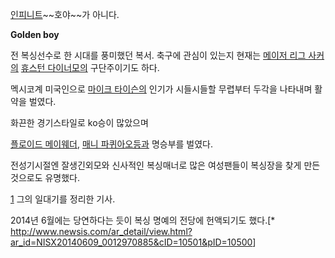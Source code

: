 [[인피니트]]~~호야~~가 아니다.

'''Golden boy'''

전 복싱선수로 한 시대를 풍미했던 복서.
축구에 관심이 있는지 현재는 [[메이저 리그 사커]]의 [[휴스턴 다이너모]]의 구단주이기도 하다.

멕시코계 미국인으로 [[마이크 타이슨]]의 인기가 시들시들할 무렵부터 두각을 나타내며 활약을 벌였다.

화끈한 경기스타일로 ko승이 많았으며 

[[플로이드 메이웨더]], [[매니 파퀴아오]]등과 명승부를 벌였다.

전성기시절엔 잘생긴외모와 신사적인 복싱매너로 많은 여성팬들이 복싱장을 찾게 만든 것으로도 유명했다.

[http://news.tf.co.kr/read/sports/1342045.htm]
그의 일대기를 정리한 기사.

2014년 6월에는 당연하다는 듯이 복싱 명예의 전당에 헌액되기도 했다.[* http://www.newsis.com/ar_detail/view.html?ar_id=NISX20140609_0012970885&cID=10501&pID=10500]
